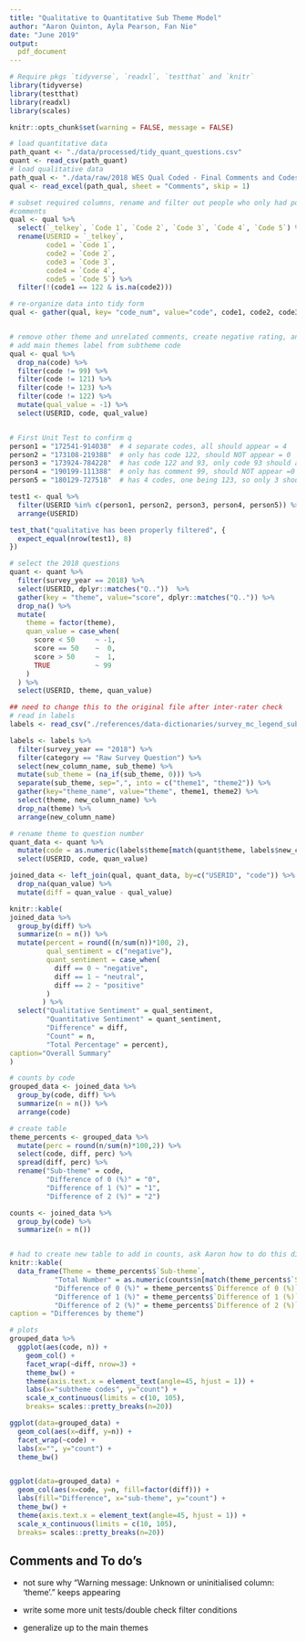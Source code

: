 ```yaml
---
title: "Qualitative to Quantitative Sub Theme Model"
author: "Aaron Quinton, Ayla Pearson, Fan Nie"
date: "June 2019"
output: 
  pdf_document
---
```




```r
# Require pkgs `tidyverse`, `readxl`, `testthat` and `knitr`
library(tidyverse)
library(testthat)
library(readxl)
library(scales)

knitr::opts_chunk$set(warning = FALSE, message = FALSE)
```



```r
# load quantitative data
path_quant <- "./data/processed/tidy_quant_questions.csv"
quant <- read_csv(path_quant)
# load qualitative data
path_qual <- "./data/raw/2018 WES Qual Coded - Final Comments and Codes.xlsx"
qual <- read_excel(path_qual, sheet = "Comments", skip = 1)
```


```r

# subset required columns, rename and filter out people who only had positive 
#comments
qual <- qual %>% 
  select(`_telkey`, `Code 1`, `Code 2`, `Code 3`, `Code 4`, `Code 5`) %>% 
  rename(USERID = `_telkey`,
         code1 = `Code 1`,
         code2 = `Code 2`,
         code3 = `Code 3`,
         code4 = `Code 4`,
         code5 = `Code 5`) %>% 
  filter(!(code1 == 122 & is.na(code2))) 

# re-organize data into tidy form
qual <- gather(qual, key= "code_num", value="code", code1, code2, code3, code4, code5)


# remove other theme and unrelated comments, create negative rating, and
# add main themes label from subtheme code
qual <- qual %>% 
  drop_na(code) %>% 
  filter(code != 99) %>% 
  filter(code != 121) %>% 
  filter(code != 123) %>% 
  filter(code != 122) %>% 
  mutate(qual_value = -1) %>% 
  select(USERID, code, qual_value)


# First Unit Test to confirm q
person1 = "172541-914038"  # 4 separate codes, all should appear = 4
person2 = "173108-219388"  # only has code 122, should NOT appear = 0
person3 = "173924-784228"  # has code 122 and 93, only code 93 should appear =1
person4 = "190199-111388"  # only has comment 99, should NOT appear =0
person5 = "180129-727518"  # has 4 codes, one being 123, so only 3 should appear =3

test1 <- qual %>% 
  filter(USERID %in% c(person1, person2, person3, person4, person5)) %>% 
  arrange(USERID)

test_that("qualitative has been properly filtered", {
  expect_equal(nrow(test1), 8)
})
```




```r
# select the 2018 questions 
quant <- quant %>% 
  filter(survey_year == 2018) %>% 
  select(USERID, dplyr::matches("Q.."))  %>% 
  gather(key = "theme", value="score", dplyr::matches("Q..")) %>% 
  drop_na() %>% 
  mutate(
    theme = factor(theme),
    quan_value = case_when(
      score < 50     ~ -1,
      score == 50    ~  0,
      score > 50     ~  1,
      TRUE           ~ 99
    )
  ) %>% 
  select(USERID, theme, quan_value)

## need to change this to the original file after inter-rater check
# read in labels
labels <- read_csv("./references/data-dictionaries/survey_mc_legend_subthemes.csv")

labels <- labels %>% 
  filter(survey_year == "2018") %>% 
  filter(category == "Raw Survey Question") %>% 
  select(new_column_name, sub_theme) %>% 
  mutate(sub_theme = (na_if(sub_theme, 0))) %>% 
  separate(sub_theme, sep=",", into = c("theme1", "theme2")) %>% 
  gather(key="theme_name", value="theme", theme1, theme2) %>% 
  select(theme, new_column_name) %>% 
  drop_na(theme) %>% 
  arrange(new_column_name)

# rename theme to question number
quant_data <- quant %>% 
  mutate(code = as.numeric(labels$theme[match(quant$theme, labels$new_column_name)])) %>%
  select(USERID, code, quan_value)
```

```r
joined_data <- left_join(qual, quant_data, by=c("USERID", "code")) %>% 
  drop_na(quan_value) %>% 
  mutate(diff = quan_value - qual_value)
```

```r
knitr::kable(
joined_data %>%
  group_by(diff) %>% 
  summarize(n = n()) %>%
  mutate(percent = round((n/sum(n))*100, 2),
         qual_sentiment = c("negative"),
         quant_sentiment = case_when(
           diff == 0 ~ "negative",
           diff == 1 ~ "neutral",
           diff == 2 ~ "positive"
         )
        ) %>% 
  select("Qualitative Sentiment" = qual_sentiment,
         "Quantitative Sentiment" = quant_sentiment,
         "Difference" = diff,
         "Count" = n,
         "Total Percentage" = percent),
caption="Overall Summary"
)
```

```r
# counts by code 
grouped_data <- joined_data %>% 
  group_by(code, diff) %>% 
  summarize(n = n()) %>% 
  arrange(code)

# create table
theme_percents <- grouped_data %>% 
  mutate(perc = round(n/sum(n)*100,2)) %>% 
  select(code, diff, perc) %>% 
  spread(diff, perc) %>% 
  rename("Sub-theme" = code,
         "Difference of 0 (%)" = "0",
         "Difference of 1 (%)" = "1",
         "Difference of 2 (%)" = "2") 

counts <- joined_data %>%
  group_by(code) %>% 
  summarize(n = n())


# had to create new table to add in counts, ask Aaron how to do this differently
knitr::kable(
  data_frame(Theme = theme_percents$`Sub-theme`, 
           "Total Number" = as.numeric(counts$n[match(theme_percents$`Sub-theme`, counts$code)]),  
           "Difference of 0 (%)" = theme_percents$`Difference of 0 (%)`,
           "Difference of 1 (%)" = theme_percents$`Difference of 1 (%)`,
           "Difference of 2 (%)" = theme_percents$`Difference of 2 (%)`),
caption = "Differences by theme")

# plots
grouped_data %>% 
  ggplot(aes(code, n)) + 
    geom_col() +
    facet_wrap(~diff, nrow=3) + 
    theme_bw() +
    theme(axis.text.x = element_text(angle=45, hjust = 1)) +
    labs(x="subtheme codes", y="count") +
    scale_x_continuous(limits = c(10, 105),
    breaks= scales::pretty_breaks(n=20))

ggplot(data=grouped_data) +
  geom_col(aes(x=diff, y=n)) +
  facet_wrap(~code) +
  labs(x="", y="count") +
  theme_bw() 


ggplot(data=grouped_data) +
  geom_col(aes(x=code, y=n, fill=factor(diff))) +
  labs(fill="Difference", x="sub-theme", y="count") +
  theme_bw() +
  theme(axis.text.x = element_text(angle=45, hjust = 1)) +
  scale_x_continuous(limits = c(10, 105),
  breaks= scales::pretty_breaks(n=20))
```





## Comments and To do's

- not sure why "Warning message:  Unknown or uninitialised column: 'theme'." keeps appearing

- write some more unit tests/double check filter conditions

- generalize up to the main themes
